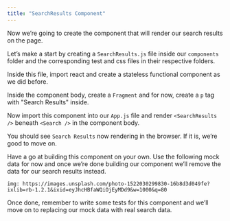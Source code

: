 ```yaml
---
title: "SearchResults Component"
---
```


Now we’re going to create the component that will render our search results on the page.

Let’s make a start by creating a `SearchResults.js` file inside our `components` folder and the corresponding test and css files in their respective folders.

Inside this file, import react and create a stateless functional component as we did before.

Inside the component body, create a `Fragment` and for now, create a `p` tag with "Search Results" inside.

Now import this component into our `App.js` file and render `<SearchResults />` beneath `<Search />` in the component body.

You should see `Search Results` now rendering in the browser. If it is, we’re good to move on.

Have a go at building this component on your own. Use the following mock data for now and once we’re done building our component we’ll remove the data for our search results instead.

`img: https://images.unsplash.com/photo-1522030299830-16b8d3d049fe?ixlib=rb-1.2.1&ixid=eyJhcHBfaWQiOjEyMDd9&w=1000&q=80`

Once done, remember to write some tests for this component and we’ll move on to replacing our mock data with real search data.